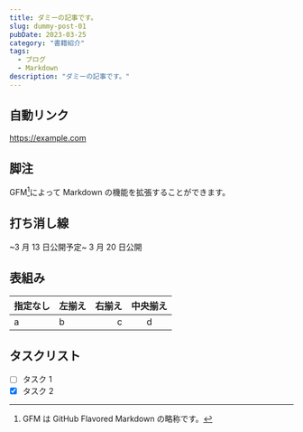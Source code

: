 ```yaml
---
title: ダミーの記事です。
slug: dummy-post-01
pubDate: 2023-03-25
category: "書籍紹介"
tags:
  - ブログ
  - Markdown
description: "ダミーの記事です。"
---
```


## 自動リンク

https://example.com

## 脚注

GFM[^1]によって Markdown の機能を拡張することができます。

[^1]: GFM は GitHub Flavored Markdown の略称です。

## 打ち消し線

~3 月 13 日公開予定~ 3 月 20 日公開

## 表組み

| 指定なし | 左揃え | 右揃え | 中央揃え |
| -------- | :----- | -----: | :------: |
| a        | b      |      c |    d     |

## タスクリスト

- [ ] タスク 1
- [x] タスク 2
